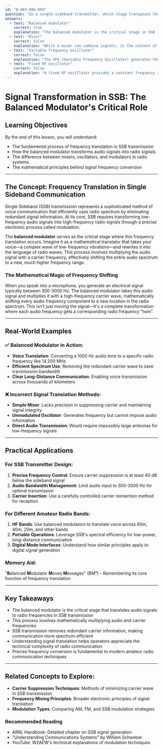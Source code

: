 ```yaml
---
id: "B-003-006-009"
question: "In a single-sideband transmitter, which stage transposes the voice message from the audio spectrum to the radio spectrum?"
answers:
  - text: "Balanced modulator"
    correct: true
    explanation: "The balanced modulator is the critical stage in SSB (Single Sideband) transmission that mathematically combines the audio signal with a carrier frequency, effectively shifting the voice frequencies from the low audio range (300-3000 Hz) to the much higher radio frequency range. By mixing the audio signal with a carrier frequency, it creates a new signal where the original audio information is impressed onto a radio frequency, allowing long-distance communication."
  - text: "Mixer"
    correct: false
    explanation: "While a mixer can combine signals, in the context of SSB transmission, it's not the specific stage responsible for transposing the voice message to the radio spectrum. A mixer typically performs frequency conversion, but the balanced modulator has a more precise role in SSB signal generation, suppressing the carrier and creating the sideband frequency shift."
  - text: "Variable frequency oscillator"
    correct: false
    explanation: "The VFO (Variable Frequency Oscillator) generates the base frequency for the transmission, but it does not transpose the voice message from audio to radio spectrum. Its primary function is to provide a stable, adjustable carrier frequency that will be used in the modulation process, not to perform the actual frequency translation of the audio signal."
  - text: "Fixed RF oscillator"
    correct: false
    explanation: "A fixed RF oscillator provides a constant frequency reference but does not perform the critical function of shifting audio frequencies to the radio spectrum. In SSB transmission, it lacks the ability to dynamically combine audio signals with the carrier frequency in the way a balanced modulator does."
---
```


# Signal Transformation in SSB: The Balanced Modulator's Critical Role

## Learning Objectives
By the end of this lesson, you will understand:
- The fundamental process of frequency translation in SSB transmission
- How the balanced modulator transforms audio signals into radio signals
- The difference between mixers, oscillators, and modulators in radio systems
- The mathematical principles behind signal frequency conversion

---

## The Concept: Frequency Translation in Single Sideband Communication

Single Sideband (SSB) transmission represents a sophisticated method of voice communication that efficiently uses radio spectrum by eliminating redundant signal information. At its core, SSB requires transforming low-frequency audio signals into high-frequency radio signals through a precise electronic process called modulation.

The **balanced modulator** serves as the critical stage where this frequency translation occurs. Imagine it as a mathematical translator that takes your voice—a complex wave of low-frequency vibrations—and rewrites it into the language of radio waves. This process involves multiplying the audio signal with a carrier frequency, effectively shifting the entire audio spectrum to a new, much higher frequency range.

### The Mathematical Magic of Frequency Shifting

When you speak into a microphone, you generate an electrical signal typically between 300-3000 Hz. The balanced modulator takes this audio signal and multiplies it with a high-frequency carrier wave, mathematically shifting every audio frequency component to a new location in the radio spectrum. This isn't just moving the signal—it's a complete transformation where each audio frequency gets a corresponding radio frequency "twin".

---

## Real-World Examples

### ✅ Balanced Modulator in Action:
- **Voice Translation**: Converting a 1000 Hz audio tone to a specific radio frequency like 14.200 MHz
- **Efficient Spectrum Use**: Removing the redundant carrier wave to save transmission bandwidth
- **Clear Long-Distance Communication**: Enabling voice transmission across thousands of kilometers

### ❌ Incorrect Signal Translation Methods:
- **Simple Mixer**: Lacks precision in suppressing carrier and maintaining signal integrity
- **Unmodulated Oscillator**: Generates frequency but cannot impose audio information
- **Direct Audio Transmission**: Would require impossibly large antennas for low-frequency signals

---

## Practical Applications

### For SSB Transmitter Design:
1. **Precise Frequency Control**: Ensure carrier suppression is at least 40 dB below the sideband signal
2. **Audio Bandwidth Management**: Limit audio input to 300-3000 Hz for optimal transmission
3. **Carrier Insertion**: Use a carefully controlled carrier reinsertion method for reception

### For Different Amateur Radio Bands:
1. **HF Bands**: Use balanced modulators to translate voice across 80m, 40m, 20m, and other bands
2. **Portable Operations**: Leverage SSB's spectral efficiency for low-power, long-distance communication
3. **Digital Mode Interfaces**: Understand how similar principles apply to digital signal generation

### Memory Aid:
"**B**alanced **M**odulator **M**oves **M**essages" (BM³) - Remembering its core function of frequency translation

---

## Key Takeaways

- The balanced modulator is the critical stage that translates audio signals to radio frequencies in SSB transmission
- This process involves mathematically multiplying audio and carrier frequencies
- SSB transmission removes redundant carrier information, making communication more spectrum-efficient
- Understanding signal translation helps operators appreciate the technical complexity of radio communication
- Precise frequency conversion is fundamental to modern amateur radio communication techniques

---

## Related Concepts to Explore:
- **Carrier Suppression Techniques**: Methods of minimizing carrier wave in SSB transmission
- **Frequency Mixing Principles**: Broader electronic principles of signal translation
- **Modulation Types**: Comparing AM, FM, and SSB modulation strategies

### Recommended Reading
- ARRL Handbook: Detailed chapter on SSB signal generation
- "Understanding Communications Systems" by William Schweber
- YouTube: W2AEW's technical explanations of modulation techniques